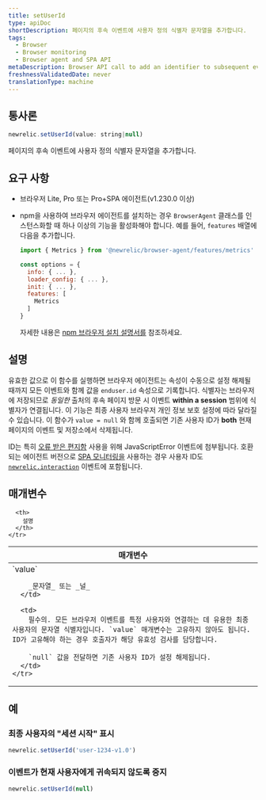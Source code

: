 ```yaml
---
title: setUserId
type: apiDoc
shortDescription: 페이지의 후속 이벤트에 사용자 정의 식별자 문자열을 추가합니다.
tags:
  - Browser
  - Browser monitoring
  - Browser agent and SPA API
metaDescription: Browser API call to add an identifier to subsequent events on the page.
freshnessValidatedDate: never
translationType: machine
---
```


## 통사론

```js
newrelic.setUserId(value: string|null)
```

페이지의 후속 이벤트에 사용자 정의 식별자 문자열을 추가합니다.

## 요구 사항

* 브라우저 Lite, Pro 또는 Pro+SPA 에이전트(v1.230.0 이상)

* npm을 사용하여 브라우저 에이전트를 설치하는 경우 `BrowserAgent` 클래스를 인스턴스화할 때 하나 이상의 기능을 활성화해야 합니다. 예를 들어, `features` 배열에 다음을 추가합니다.

  ```js
  import { Metrics } from '@newrelic/browser-agent/features/metrics'

  const options = {
    info: { ... },
    loader_config: { ... },
    init: { ... },
    features: [
      Metrics
    ]
  }
  ```

  자세한 내용은 [npm 브라우저 설치 설명서를](https://www.npmjs.com/package/@newrelic/browser-agent#new-relic-browser-agent) 참조하세요.

## 설명

유효한 값으로 이 함수를 실행하면 브라우저 에이전트는 속성이 수동으로 설정 해제될 때까지 모든 이벤트와 함께 값을 `enduser.id` 속성으로 기록합니다. 식별자는 브라우저에 저장되므로 _동일한_ 출처의 후속 페이지 방문 시 이벤트 <DNT>**within a session**</DNT> 범위에 식별자가 연결됩니다. 이 기능은 최종 사용자 브라우저 개인 정보 보호 설정에 따라 달라질 수 있습니다. 이 함수가 `value = null` 와 함께 호출되면 기존 사용자 ID가 <DNT>**both**</DNT> 현재 페이지의 이벤트 및 저장소에서 삭제됩니다.

ID는 특히 [오류 받은 편지함](/docs/errors-inbox/errors-inbox/) 사용을 위해 JavaScriptError 이벤트에 첨부됩니다. 호환되는 에이전트 버전으로 [SPA 모니터링을](/docs/browser/single-page-app-monitoring/get-started/welcome-single-page-app-monitoring) 사용하는 경우 사용자 ID도 [`newrelic.interaction`](/docs/browser/new-relic-browser/browser-agent-apis/browser-spa-api-newrelicinteraction) 이벤트에 포함됩니다.

## 매개변수

<table>
  <thead>
    <tr>
      <th width="25%">
        매개변수
      </th>

      <th>
        설명
      </th>
    </tr>
  </thead>

  <tbody>
    <tr>
      <td>
        `value`

        _문자열_ 또는 _널_
      </td>

      <td>
        필수의. 모든 브라우저 이벤트를 특정 사용자와 연결하는 데 유용한 최종 사용자의 문자열 식별자입니다. `value` 매개변수는 고유하지 않아도 됩니다. ID가 고유해야 하는 경우 호출자가 해당 유효성 검사를 담당합니다.

        `null` 값을 전달하면 기존 사용자 ID가 설정 해제됩니다.
      </td>
    </tr>
  </tbody>
</table>

## 예

### 최종 사용자의 "세션 시작" 표시

```js
newrelic.setUserId('user-1234-v1.0')
```

### 이벤트가 현재 사용자에게 귀속되지 않도록 중지

```js
newrelic.setUserId(null)
```
